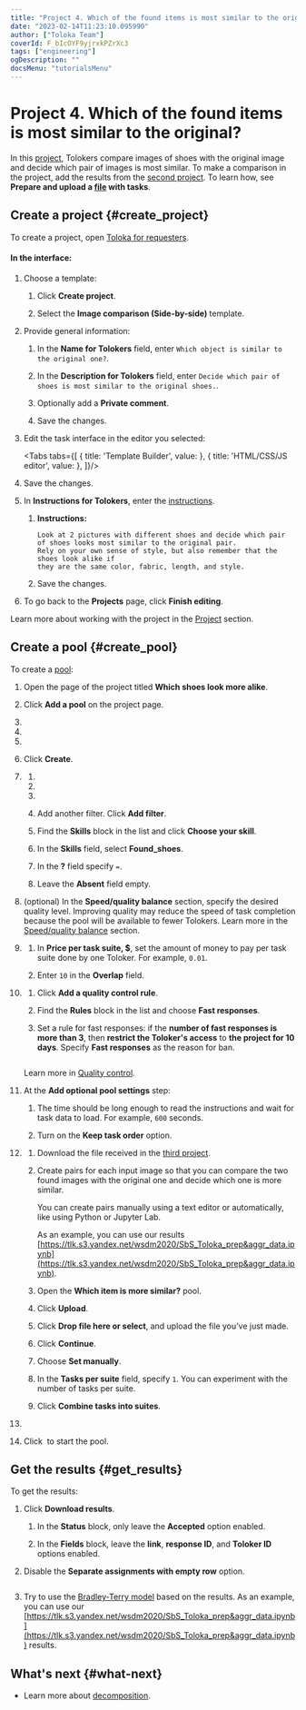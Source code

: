 ```yaml
---
title: "Project 4. Which of the found items is most similar to the original? — Tutorials | Toloka documentation"
date: "2023-02-14T11:23:10.095990"
author: ["Toloka Team"]
coverId: F_bIcOYF9yjrxkPZrXc3
tags: ["engineering"]
ogDescription: ""
docsMenu: "tutorialsMenu"
---
```



# Project 4. Which of the found items is most similar to the original?

In this [project](/docs/glossary#project), Tolokers compare images of shoes with the original image and decide which pair of images is most similar. To make a comparison in the project, add the results from the [second project](/docs/tutorials/find_an_item_in_store). To learn how, see **Prepare and upload a [file](/docs/glossary#tsv) with tasks**.

## Create a project {#create_project}

To create a project, open [Toloka for requesters](https://platform.toloka.ai/for-requesters/).

#### In the interface:

1. Choose a template:

    1. Click **Create project**.

    1. Select the **Image comparison (Side-by-side)** template.

1. Provide general information:

    1. In the **Name for Tolokers** field, enter `Which object is similar to the original one?`.

    1. In the **Description for Tolokers** field, enter `Decide which pair of shoes is most similar to the original shoes.`.

    1. Optionally add a **Private comment**.

    1. Save the changes.

1. Edit the task interface in the editor you selected:

   <Tabs tabs={[
      { title: 'Template Builder', value: <ItemMoreSimilarList1/> },
      { title: 'HTML/CSS/JS editor', value: <ItemMoreSimilarList2/> },
    ]}/>

1. Save the changes.

1. In **Instructions for Tolokers**, enter the [instructions](/docs/glossary#instructions).

    1. **Instructions:**

        ```plaintext
        Look at 2 pictures with different shoes and decide which pair of shoes looks most similar to the original pair.
        Rely on your own sense of style, but also remember that the shoes look alike if
        they are the same color, fabric, length, and style.
        ```

    1. Save the changes.

1. To go back to the **Projects** page, click **Finish editing**.

Learn more about working with the project in the [Project](/docs/guide/project) section.

## Create a pool {#create_pool}

To create a [pool](/docs/glossary#pool):

1. Open the page of the project titled **Which shoes look more alike**.

1. Click **Add a pool** on the project page.

1. <TolokaRequesterPoolType/>

1. <TolokaRequesterPoolName/>

1. <TolokaRequesterPoolDescription/>

1. Click **Create**.

1. <TolokaRequesterSourceAudienceSettings/>

    1. <TutorialsLanguageFilter/>

    1. <TutorialsShockingContent/>

    1. <TutorialsPlatformFilter/>

    1. Add another filter. Click **Add filter**.

    1. Find the **Skills** block in the list and click **Choose your skill**.

    1. In the **Skills** field, select **Found_shoes**.

    1. In the **?** field specify `=`.

    1. Leave the **Absent** field empty.

1. (optional) In the **Speed/quality balance** section, specify the desired quality level. Improving quality may reduce the speed of task completion because the pool will be available to fewer Tolokers. Learn more in the [Speed/quality balance](/docs/guide/adjust) section.

1. <TolokaRequesterSourcePriceSettings/>

    1. In **Price per task suite, $**, set the amount of money to pay per task suite done by one Toloker. For example, `0.01`.

    1. Enter `10` in the **Overlap** field.

1. <TutorialsQualityControl/>

    1. Click **Add a quality control rule**.

    1. Find the **Rules** block in the list and choose **Fast responses**.

    1. Set a rule for fast responses: if the **number of fast responses is more than 3**, then **restrict the Toloker's access** to **the project for 10 days**. Specify **Fast responses** as the reason for ban.

        <Image withBackground imageId="1675426062542" alt="" />

    Learn more in [Quality control](/docs/guide/control).

1. At the **Add optional pool settings** step:

    1. <TutorialsTimePerTaskSuite/>

        The time should be long enough to read the instructions and wait for task data to load. For example, `600` seconds.

    1. Turn on the **Keep task order** option.

1. <TutorialsUploadTasks/>

    1. Download the file received in the [third project](/docs/tutorials/item_look_similar).

    1. Create pairs for each input image so that you can compare the two found images with the original one and decide which one is more similar.

        You can create pairs manually using a text editor or automatically, like using Python or Jupyter Lab.

        As an example, you can use our results [https://tlk.s3.yandex.net/wsdm2020/SbS_Toloka_prep&aggr_data.ipynb](https://tlk.s3.yandex.net/wsdm2020/SbS_Toloka_prep&aggr_data.ipynb).

    1. Open the **Which item is more similar?** pool.

    1. Click **Upload**.

    1. Click **Drop file here or select**, and upload the file you’ve just made.

    1. Click **Continue**.

    1. Choose **Set manually**.

    1. In the **Tasks per suite** field, specify `1`. You can experiment with the number of tasks per suite.

    1. Click **Combine tasks into suites**.

1. <TutorialsDoubleCheck/>

    <TolokaRequesterSourceStepEnabled/>

1. Click <img src="https://tlk-infra-front.azureedge.net/portal-static/uploaded/images/1675425184616/1675425184616_original_svg.svg" alt="" /> to start the pool.

## Get the results {#get_results}

To get the results:

1. Click **Download results**.

    1. In the **Status** block, only leave the **Accepted** option enabled.

    1. In the **Fields** block, leave the **link**, **response ID**, and **Toloker ID** options enabled.

1. Disable the **Separate assignments with empty row** option.

    <Image width="400px" withBackground imageId="1675426032803" alt="" />

1. Try to use the [Bradley-Terry model](https://en.wikipedia.org/wiki/Bradley–Terry_model) based on the results. As an example, you can use our [https://tlk.s3.yandex.net/wsdm2020/SbS_Toloka_prep&aggr_data.ipynb](https://tlk.s3.yandex.net/wsdm2020/SbS_Toloka_prep&aggr_data.ipynb) results.

## What's next {#what-next}

- Learn more about [decomposition](/docs/guide/solution-architecture).

<ContactGuideSupport/>
